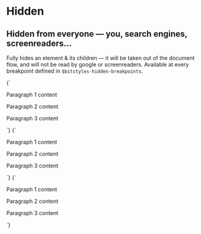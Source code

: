 
<Meta title="Objects/Hidden" />

# Hidden

## Hidden from everyone — you, search engines, screenreaders…

Fully hides an element & its children — it will be taken out of the document flow, and will not be read by google or screenreaders. Available at every breakpoint defined in `$bitstyles-hidden-breakpoints`.

<Canvas>
  <Story name="Hidden">
    {`
      <p>Paragraph 1 content</p>
      <p class="u-hidden">Paragraph 2 content</p>
      <p>Paragraph 3 content</p>
    `}
  </Story>
  <Story name="Hidden (small only)">
    {`
      <p>Paragraph 1 content</p>
      <p class="u-hidden@small-only">Paragraph 2 content</p>
      <p>Paragraph 3 content</p>
    `}
  </Story>
  <Story name="Hidden (large)">
    {`
      <p>Paragraph 1 content</p>
      <p class="u-hidden@large">Paragraph 2 content</p>
      <p>Paragraph 3 content</p>
    `}
  </Story>
</Canvas>
